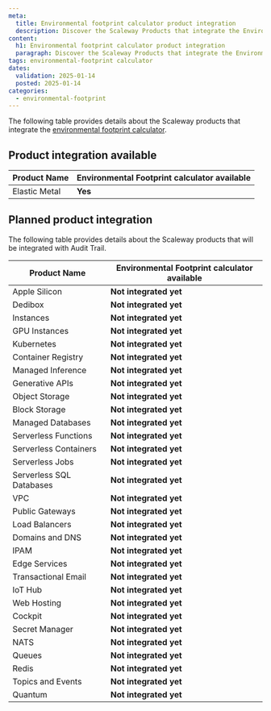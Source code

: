 ```yaml
---
meta:
  title: Environmental footprint calculator product integration
  description: Discover the Scaleway Products that integrate the Environmental Footprint calculator.
content:
  h1: Environmental footprint calculator product integration
  paragraph: Discover the Scaleway Products that integrate the Environmental Footprint calculator.
tags: environmental-footprint calculator
dates:
  validation: 2025-01-14
  posted: 2025-01-14
categories:
  - environmental-footprint
---
```


The following table provides details about the Scaleway products that integrate the [environmental footprint calculator](/environmental-footprint/environmental-footprint/additional-content/environmental-footprint-calculator).

## Product integration available

| **Product Name**           | **Environmental Footprint calculator available**     |
|----------------------------|---------------------------------|
| Elastic Metal              | **Yes**          |

## Planned product integration

The following table provides details about the Scaleway products that will be integrated with Audit Trail.


| **Product Name**           | **Environmental Footprint calculator available**    |
|----------------------------|---------------------------------|
| Apple Silicon              | **Not integrated yet**                 |
| Dedibox                    | **Not integrated yet**                 |
| Instances                  | **Not integrated yet**                 |
| GPU Instances              | **Not integrated yet**                 |
| Kubernetes                 | **Not integrated yet**                  |
| Container Registry         | **Not integrated yet**                   |
| Managed Inference          | **Not integrated yet**                 |
| Generative APIs            | **Not integrated yet**                 |
| Object Storage             | **Not integrated yet**                     |
| Block Storage              | **Not integrated yet**                      |
| Managed Databases          | **Not integrated yet**                 |
| Serverless Functions       | **Not integrated yet**                  |
| Serverless Containers      | **Not integrated yet**                  |
| Serverless Jobs            | **Not integrated yet**                  |
| Serverless SQL Databases   | **Not integrated yet**                      |
| VPC                        | **Not integrated yet**                   |
| Public Gateways            | **Not integrated yet**                 |
| Load Balancers             | **Not integrated yet**                 |
| Domains and DNS            | **Not integrated yet**                   |
| IPAM                       | **Not integrated yet**                   |
| Edge Services              | **Not integrated yet**                   |
| Transactional Email        | **Not integrated yet**                   |
| IoT Hub                    | **Not integrated yet**                 |
| Web Hosting                | **Not integrated yet**                   |
| Cockpit                    | **Not integrated yet**                 |
| Secret Manager             | **Not integrated yet**               |
| NATS                       | **Not integrated yet**                 |
| Queues                     | **Not integrated yet**                 |
| Redis                      | **Not integrated yet**                 |
| Topics and Events          | **Not integrated yet**                 |
| Quantum                    | **Not integrated yet**                 |

